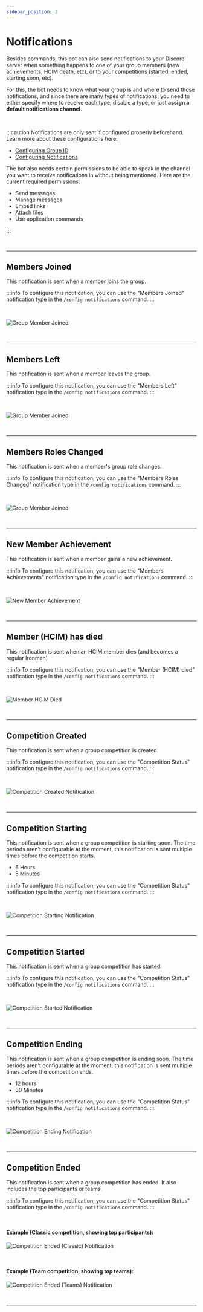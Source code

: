 ```yaml
---
sidebar_position: 3
---
```


# Notifications

Besides commands, this bot can also send notifications to your Discord server when something happens to one of your group members (new achievements, HCIM death, etc), or to your competitions (started, ended, starting soon, etc).

For this, the bot needs to know what your group is and where to send those notifications, and since there are many types of notifications, you need to either specify where to receive each type, disable a type, or just **assign a default notifications channel**.

<br />

:::caution
Notifications are only sent if configured properly beforehand. Learn more about these configurations here:

- [Configuring Group ID](/commands#config-group)
- [Configuring Notifications](/commands#config-notifications)

The bot also needs certain permissions to be able to speak in the channel you want to receive notifications in without being mentioned. Here are the current required permissions:

- Send messages
- Manage messages
- Embed links
- Attach files
- Use application commands

:::

<br />

---

## Members Joined

This notification is sent when a member joins the group.

:::info
To configure this notification, you can use the "Members Joined" notification type in the `/config notifications` command.
:::

<br />

![Group Member Joined](./assets/group_members_joined.png)

<br />

---

## Members Left

This notification is sent when a member leaves the group.

:::info
To configure this notification, you can use the "Members Left" notification type in the `/config notifications` command.
:::

<br />

![Group Member Joined](./assets/group_members_left.png)

<br />

---

## Members Roles Changed

This notification is sent when a member's group role changes.

:::info
To configure this notification, you can use the "Members Roles Changed" notification type in the `/config notifications` command.
:::

<br />

![Group Member Joined](./assets/members_role_changed.png)

<br />

---

## New Member Achievement

This notification is sent when a member gains a new achievement.

:::info
To configure this notification, you can use the "Members Achievements" notification type in the `/config notifications` command.
:::

<br />

![New Member Achievement](./assets/group_member_achievement.png)

<br />

---

## Member (HCIM) has died

This notification is sent when an HCIM member dies (and becomes a regular Ironman)

:::info
To configure this notification, you can use the "Member (HCIM) died" notification type in the `/config notifications` command.
:::

<br />

![Member HCIM Died](./assets/group_hcim_died.png)

<br />

---

## Competition Created

This notification is sent when a group competition is created.

:::info
To configure this notification, you can use the "Competition Status" notification type in the `/config notifications` command.
:::

<br />

![Competition Created Notification](./assets/comp_created.png)

<br />

---

## Competition Starting

This notification is sent when a group competition is starting soon. The time periods aren't configurable at the moment, this notification is sent multiple times before the competition starts.

- 6 Hours
- 5 Minutes

:::info
To configure this notification, you can use the "Competition Status" notification type in the `/config notifications` command.
:::

<br />

![Competition Starting Notification](./assets/comp_starting.png)

<br />

---

## Competition Started

This notification is sent when a group competition has started.

:::info
To configure this notification, you can use the "Competition Status" notification type in the `/config notifications` command.
:::

<br />

![Competition Started Notification](./assets/comp_started.png)

<br />

---

## Competition Ending

This notification is sent when a group competition is ending soon. The time periods aren't configurable at the moment, this notification is sent multiple times before the competition ends.

- 12 hours
- 30 Minutes

:::info
To configure this notification, you can use the "Competition Status" notification type in the `/config notifications` command.
:::

<br />

![Competition Ending Notification](./assets/comp_ending.png)

<br />

---

## Competition Ended

This notification is sent when a group competition has ended. It also includes the top participants or teams.

:::info
To configure this notification, you can use the "Competition Status" notification type in the `/config notifications` command.
:::

<br />

#### Example (Classic competition, showing top participants):

![Competition Ended (Classic) Notification](./assets/comp_ended_participants.png)

<br />

#### Example (Team competition, showing top teams):

![Competition Ended (Teams) Notification](./assets/comp_ended_teams.png)

<br />

---
